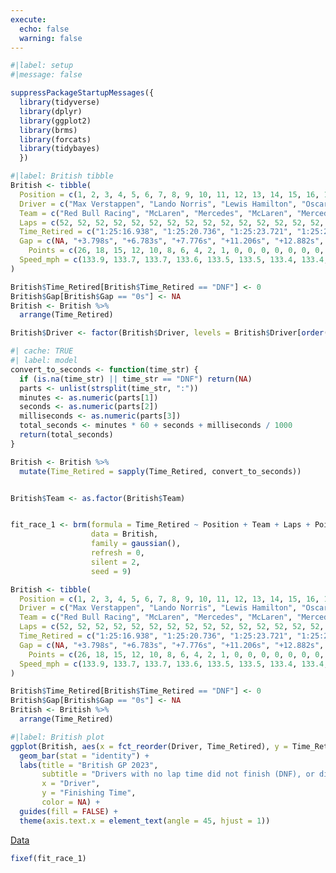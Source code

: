 ```yaml
---
execute:
  echo: false
  warning: false
---
```


```r
#|label: setup
#|message: false

suppressPackageStartupMessages({
  library(tidyverse)
  library(dplyr)
  library(ggplot2)  
  library(brms)
  library(forcats)
  library(tidybayes)
  })
```

```r
#|label: British tibble
British <- tibble(
  Position = c(1, 2, 3, 4, 5, 6, 7, 8, 9, 10, 11, 12, 13, 14, 15, 16, 17, 18, 19, 20),
  Driver = c("Max Verstappen", "Lando Norris", "Lewis Hamilton", "Oscar Piastri", "George Russell", "Sergio Perez", "Fernando Alonso", "Alexander Albon", "Charles Leclerc", "Carlos Sainz", "Logan Sargeant", "Valtteri Bottas", "Nico Hulkenberg", "Lance Stroll", "Zhou Guanyu", "Yuki Tsunoda", "Nyck de Vries", "Pierre Gasly", "Kevin Magnussen", "Esteban Ocon"),
  Team = c("Red Bull Racing", "McLaren", "Mercedes", "McLaren", "Mercedes", "Red Bull Racing", "Aston Martin", "Williams", "Ferrari", "Ferrari", "Williams", "Alfa Romeo", "Haas", "Aston Martin", "Alfa Romeo", "RB", "RB", "Alpine", "Haas", "Alpine"),
  Laps = c(52, 52, 52, 52, 52, 52, 52, 52, 52, 52, 52, 52, 52, 52, 52, 52, 52, 46, 31, 19),
  Time_Retired = c("1:25:16.938", "1:25:20.736", "1:25:23.721", "1:25:24.714", "1:25:28.144", "1:25:29.820", "1:25:34.131", "1:25:34.816", "1:25:35.627", "1:25:36.386", "1:25:40.570", "1:25:42.768", "1:25:43.601", "1:25:44.421", "1:25:46.758", "1:25:48.163", "1:25:50.066", "DNF", "DNF", "DNF"),
  Gap = c(NA, "+3.798s", "+6.783s", "+7.776s", "+11.206s", "+12.882s", "+17.193s", "+17.878s", "+18.689s", "+19.448s", "+23.632s", "+25.830s", "+26.663s", "+27.483s", "+29.820s", "+31.225s", "+33.128s", "DNF", "DNF", "DNF"),
    Points = c(26, 18, 15, 12, 10, 8, 6, 4, 2, 1, 0, 0, 0, 0, 0, 0, 0, 0, 0, 0),
  Speed_mph = c(133.9, 133.7, 133.7, 133.6, 133.5, 133.5, 133.4, 133.4, 133.4, 133.3, 133.2, 133.2, 133.2, 133.1, 133.1, 133.0, 133.0, 130.1, 139.0, 138.2)
)

British$Time_Retired[British$Time_Retired == "DNF"] <- 0
British$Gap[British$Gap == "0s"] <- NA
British <- British %>%
  arrange(Time_Retired)

British$Driver <- factor(British$Driver, levels = British$Driver[order(British$Time_Retired)])
```

```r
#| cache: TRUE
#| label: model
convert_to_seconds <- function(time_str) {
  if (is.na(time_str) || time_str == "DNF") return(NA)
  parts <- unlist(strsplit(time_str, ":"))
  minutes <- as.numeric(parts[1])
  seconds <- as.numeric(parts[2])
  milliseconds <- as.numeric(parts[3])
  total_seconds <- minutes * 60 + seconds + milliseconds / 1000
  return(total_seconds)
}

British <- British %>%
  mutate(Time_Retired = sapply(Time_Retired, convert_to_seconds))


British$Team <- as.factor(British$Team)


fit_race_1 <- brm(formula = Time_Retired ~ Position + Team + Laps + Points + Speed_mph,
                  data = British,
                  family = gaussian(),
                  refresh = 0,
                  silent = 2,
                  seed = 9)

```

```r
British <- tibble(
  Position = c(1, 2, 3, 4, 5, 6, 7, 8, 9, 10, 11, 12, 13, 14, 15, 16, 17, 18, 19, 20),
  Driver = c("Max Verstappen", "Lando Norris", "Lewis Hamilton", "Oscar Piastri", "George Russell", "Sergio Perez", "Fernando Alonso", "Alexander Albon", "Charles Leclerc", "Carlos Sainz", "Logan Sargeant", "Valtteri Bottas", "Nico Hulkenberg", "Lance Stroll", "Zhou Guanyu", "Yuki Tsunoda", "Nyck de Vries", "Pierre Gasly", "Kevin Magnussen", "Esteban Ocon"),
  Team = c("Red Bull Racing", "McLaren", "Mercedes", "McLaren", "Mercedes", "Red Bull Racing", "Aston Martin", "Williams", "Ferrari", "Ferrari", "Williams", "Alfa Romeo", "Haas", "Aston Martin", "Alfa Romeo", "RB", "RB", "Alpine", "Haas", "Alpine"),
  Laps = c(52, 52, 52, 52, 52, 52, 52, 52, 52, 52, 52, 52, 52, 52, 52, 52, 52, 46, 31, 19),
  Time_Retired = c("1:25:16.938", "1:25:20.736", "1:25:23.721", "1:25:24.714", "1:25:28.144", "1:25:29.820", "1:25:34.131", "1:25:34.816", "1:25:35.627", "1:25:36.386", "1:25:40.570", "1:25:42.768", "1:25:43.601", "1:25:44.421", "1:25:46.758", "1:25:48.163", "1:25:50.066", "DNF", "DNF", "DNF"),
  Gap = c(NA, "+3.798s", "+6.783s", "+7.776s", "+11.206s", "+12.882s", "+17.193s", "+17.878s", "+18.689s", "+19.448s", "+23.632s", "+25.830s", "+26.663s", "+27.483s", "+29.820s", "+31.225s", "+33.128s", "DNF", "DNF", "DNF"),
    Points = c(26, 18, 15, 12, 10, 8, 6, 4, 2, 1, 0, 0, 0, 0, 0, 0, 0, 0, 0, 0),
  Speed_mph = c(133.9, 133.7, 133.7, 133.6, 133.5, 133.5, 133.4, 133.4, 133.4, 133.3, 133.2, 133.2, 133.2, 133.1, 133.1, 133.0, 133.0, 130.1, 139.0, 138.2)
)

British$Time_Retired[British$Time_Retired == "DNF"] <- 0
British$Gap[British$Gap == "0s"] <- NA
British <- British %>%
  arrange(Time_Retired)
```

```r
#|label: British plot
ggplot(British, aes(x = fct_reorder(Driver, Time_Retired), y = Time_Retired, fill = Driver)) +
  geom_bar(stat = "identity") +
  labs(title = "British GP 2023",
       subtitle = "Drivers with no lap time did not finish (DNF), or did not start (DNS)",
       x = "Driver",
       y = "Finishing Time",
       color = NA) +
  guides(fill = FALSE) +
  theme(axis.text.x = element_text(angle = 45, hjust = 1))
```
[Data](https://www.motorsport.com/f1/results/2023/british-gp-625312/)
```r
fixef(fit_race_1)
```